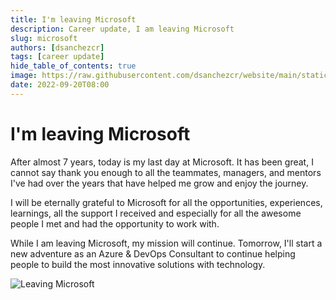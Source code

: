 ```yaml
---
title: I'm leaving Microsoft
description: Career update, I am leaving Microsoft
slug: microsoft
authors: [dsanchezcr]
tags: [career update]
hide_table_of_contents: true
image: https://raw.githubusercontent.com/dsanchezcr/website/main/static/img/LeavingMS.jpg
date: 2022-09-20T08:00
---
```

# I'm leaving Microsoft

After almost 7 years, today is my last day at Microsoft. It has been great, I cannot say thank you enough to all the teammates, managers, and mentors I've had over the years that have helped me grow and enjoy the journey.

<!--truncate-->

I will be eternally grateful to Microsoft for all the opportunities, experiences, learnings, all the support I received and especially for all the awesome people I met and had the opportunity to work with.

While I am leaving Microsoft, my mission will continue. Tomorrow, I'll start a new adventure as an Azure & DevOps Consultant to continue helping people to build the most innovative solutions with technology.

![Leaving Microsoft](../static/img/LeavingMS.jpg)